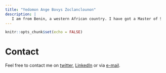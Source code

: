 ```yaml
---
title: "Yedomon Ange Bovys Zoclanclounon"
description: |
   I am from Benin, a western African country. I have got a Master of Science degree in plant pathology and crop protection from the University of Cheikh Anta Diop of Dakar. I am currently doing a Ph.D. at Jeonbuk National University in the Republic of South Korea. My previous work focused on the identification of promising pearl millet genotypes that harbour resistance against downy mildew [Sclerospora graminicola (Sacc.) J. Schröt., (1886)]. Now I am working in plant genomics domain with a focus on high-quality genome construction of both wild and cultivated sesame. My work is highly dominated by bioinformatics. I love playing with the programming languages such as perl, java with a great interest on R.
---
```


```r
knitr::opts_chunk$set(echo = FALSE)
```


# Contact

Feel free to contact me on [twitter](https://twitter.com/AngeBovys27), [LinkedIn](https://www.linkedin.com/in/yedomon-ange-bovys-zoclanclounon-660a1755/) or via [e-mail](mailto:angez9914@gmail.com).

